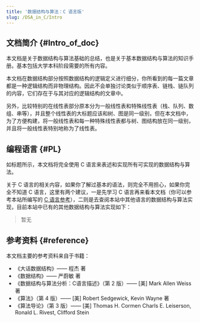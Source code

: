 ```yaml
---
title: '数据结构与算法：C 语言版'
slug: /DSA_in_C/Intro
---
```


## 文档简介 {#Intro_of_doc}

本文档是关于数据结构与算法基础的总结，也是关于基本数据结构与算法的知识手册。基本包括大学本科阶段需要的所有内容。

本文档在数据结构部分按照数据结构的逻辑定义进行细分，你所看到的每一篇文章都是一种逻辑结构而非物理结构。因此不会单独讨论类似于顺序表、链栈、链队列的内容，它们存在于与其对应的逻辑结构的文章中。

另外，比较特别的在线性表部分原本分为一般线性表和特殊线性表（栈、队列、数组、串等），并且整个线性表的大标题应该和树、图是同一级别，但在本文档中，为了方便构建，将一般线性表和每一种特殊线性表都与树、图结构放在同一级别，并且将一般线性表特别地称为了线性表。



## 编程语言 {#PL}

如标题所示，本文档将完全使用 C 语言来表述和实现所有可实现的数据结构与算法。

关于 C 语言的相关内容，如果你了解过基本的语法，则完全不用担心，如果你完全不知道 C 语言，这里有两个建议，一是先学习 C 语言再来看本文档（你可以参考本站所编写的 [C 语言参考](/C_Language/Intro)），二则是去查阅本站中其他语言的数据结构与算法实现，目前本站中已有的其他数据结构与算法实现如下：

> 暂无



## 参考资料 {#reference}

本文档主要的参考资料来自于书籍：

- 《大话数据结构》—— 程杰 著
- 《数据结构》—— 严蔚敏 著
- 《数据结构与算法分析：C语言描述》（第 2 版）—— [美] Mark Allen Weiss 著
- 《算法》（第 4 版）—— [美] Robert Sedgewick, Kevin Wayne 著
- 《算法导论》（第 3 版）—— [美] Thomas H. Cormen Charls E. Leiserson, Ronald L. Rivest, Clifford Stein
